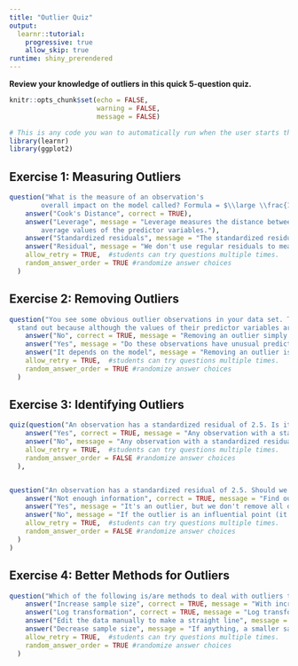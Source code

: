 ```yaml
---
title: "Outlier Quiz"
output: 
  learnr::tutorial:
    progressive: true
    allow_skip: true
runtime: shiny_prerendered
---
```


**Review your knowledge of outliers in this quick 5-question quiz.**

```r
knitr::opts_chunk$set(echo = FALSE, 
                      warning = FALSE, 
                      message = FALSE)
```


```r
# This is any code you wan to automatically run when the user starts the quiz
library(learnr)
library(ggplot2)
```

## Exercise 1: Measuring Outliers


```r
question("What is the measure of an observation's 
        overall impact on the model called? Formula = $\\large \\frac{1}{p}(std. res._{i})^{2}(\\frac{h_{i}}{1-h_{i}})$",
    answer("Cook's Distance", correct = TRUE),
    answer("Leverage", message = "Leverage measures the distance between an observation's values of the predictor variables and the 
        average values of the predictor variables."),
    answer("Standardized residuals", message = "The standardized residual is the residual divided by the standard error. The residual is an observation's actual value minus the model's predicted value for that observation."), 
    answer("Residual", message = "We don't use regular residuals to measure outliers. Try again."),
    allow_retry = TRUE,  #students can try questions multiple times. 
    random_answer_order = TRUE #randomize answer choices
  )
```

## Exercise 2: Removing Outliers 

```r
question("You see some obvious outlier observations in your data set. They 
  stand out because although the values of their predictor variables are         common, the response variable values for these observations are extremely low. Would it be wise to remove these observations from your model?",
    answer("No", correct = TRUE, message = "Removing an outlier simply because of an unusual value in the response variable is NEVER a viable option. These outliers are legitimate observations and belong in your model."),
    answer("Yes", message = "Do these observations have unusual predictor values or response values?"),
    answer("It depends on the model", message = "Removing an outlier is never an acceptable action when it only has an unusual response variable value."), 
    allow_retry = TRUE,  #students can try questions multiple times. 
    random_answer_order = TRUE #randomize answer choices
  )
```

## Exercise 3: Identifying Outliers 

```r
quiz(question("An observation has a standardized residual of 2.5. Is it an outlier?",
    answer("Yes", correct = TRUE, message = "Any observation with a standardized residual less than -2 or greater than 2 is considered an outlier."),
    answer("No", message = "Any observation with a standardized residual less than -2 or greater than 2 is considered an outlier."),
    allow_retry = TRUE,  #students can try questions multiple times. 
    random_answer_order = FALSE #randomize answer choices
  ),


question("An observation has a standardized residual of 2.5. Should we remove it from the model?",
    answer("Not enough information", correct = TRUE, message = "Find out what kind of outlier it is and what kind of model you want to build, then make a decision."),
    answer("Yes", message = "It's an outlier, but we don't remove all outliers from our models."),
    answer("No", message = "If the outlier is an influential point (it significantly pulls the model toward it) and it has an unusual predictor variable value, removing it from the model may be the right thing to do."),
    allow_retry = TRUE,  #students can try questions multiple times. 
    random_answer_order = FALSE #randomize answer choices
  )
)
```

## Exercise 4: Better Methods for Outliers

```r
question("Which of the following is/are methods to deal with outliers that may lead to a better model than simply removing the outliers?",
    answer("Increase sample size", correct = TRUE, message = "With increased sample size, it may turn out that the outliers you calculated at first aren't outliers after all."),
    answer("Log transformation", correct = TRUE, message = "Log transformations help create linear patterns from data points that fan out from the regression line."),
    answer("Edit the data manually to make a straight line", message = "Changing data isn't just cheating--that's lying!"), 
    answer("Decrease sample size", message = "If anything, a smaller sample size will make outliers even more influential, and your model will capture less of the data."),
    allow_retry = TRUE,  #students can try questions multiple times. 
    random_answer_order = TRUE #randomize answer choices
  )
```